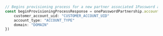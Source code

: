 ```typescript index.ts
// Begins provisioning process for a new partner associated 1Password account.
const beginProvisioningProcessResponse = onePasswordPartnership.account.beginProvisioningProcess({
    customer_account_uid: "CUSTOMER_ACCOUNT_UID"
    account_type: "ACCOUNT_TYPE"
    domain: "DOMAIN"
})
```